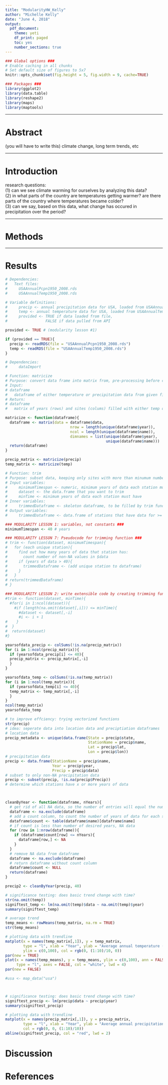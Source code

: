 ```yaml
---
title: "ModularityHW_Kelly"
author: "Michelle Kelly"
date: "June 4, 2018"
output: 
  pdf_document:
    theme: yeti
    df_print: paged
    toc: yes
    number_sections: true
---  
```

<!-- MODULARITY LESSON 8: note exact purpose of each Rmd chunk-->
<!-- R setup chunk -->
```r
### Global options ###
# Enable caching in all chunks
# Set default size of figures to 5x7
knitr::opts_chunk$set(fig.height = 5, fig.width = 9, cache=TRUE)

### Packages ###
library(ggplot2)
library(data.table)
library(reshape2)
library(maps)
library(maptools)
```

***  

# Abstract  

(you will have to write this) climate change, long term trends, etc  

***  

# Introduction  

research questions:  
(1) can we see climate warming for ourselves by analyzing this data?  
(2) in what parts of the country are temperatures getting warmer? are there parts of the country where temperatures became colder?  
(3) can we say, based on this data, what change has occured in precipitation over the period?  

***

# Methods  

***

# Results  

```r
# Dependencies: 
#   Text files:
#     USAAnnualPcpn1950_2008.rds
#     USAAnnualTemp1950_2008.rds

# Variable definitions: 
#     precip <- annual precipitation data for USA, loaded from USAAnnualPcpn1950_2008.rds
#     temp <- annual temperature data for USA, loaded from USAAnnualTemp1950_2008.rds
#     provided <- TRUE if data loaded from file, 
#                 FALSE if data pulled from API

provided <- TRUE # (modularity lesson #1)

if (provided == TRUE){
  precip <- readRDS(file = "USAAnnualPcpn1950_2008.rds")
  temp <- readRDS(file = "USAAnnualTemp1950_2008.rds")
}
```

```r
# Dependencies:
#     dataImport

# Function: matricize
# Purpose: convert data frame into matrix from, pre-processing before cleaning data
# Input:
# dataframe     
#   dataframe of either temperature or precipitation data from given files
# Return:
# dataframe
#   matrix of years (rows) and sites (colums) filled with either temp or precip data

matricize <- function(dataframe){
  dataframe <- matrix(data = dataframe$data,
                             nrow = length(unique(dataframe$year)),
                             ncol = length(unique(dataframe$name)),
                             dimnames = list(unique(dataframe$year),
                                             unique(dataframe$name)))
  return(dataframe)
}

precip_matrix <- matricize(precip)
temp_matrix <- matricize(temp)

# Function: trim
# Purpose: subset data, keeping only sites with more than minumum number of years of data
# Input variables:
#     minimumTimespan <- numeric, minimum years of data each station must have
#     dataset <- the data.frame that you want to trim
#     minTime <- minimum years of data each station must have
# Inner variables:
#     trimmedDataframe <- skeleton dataframe, to be filled by trim function
# Output variables:
#     trimmedDataframe <- data.frame of stations that have data for >= minTime

### MODULARITY LESSON 1: variables, not constants ###
minimumTimespan <- 40 # years

### MODULARITY LESSON 7: Pseudocode for trimming function ###
# trim <- function(dataset, minimumTimespan){
#   for (each unique station){
#     find out how many years of data that station has:
#       count number of non-NA values in $data 
#     if (years of data > 40){
#       trimmedDataframe <- (add unique station to dataframe)
#     }
#   }
# return(trimmedDataframe)
# }

### MODULARITY LESSON 2: write extensible code by creating trimming function ###
#trim <- function(dataset, minTime){
  #for(i in 1:ncol(dataset)){
    #if (length(na.omit(dataset[,i])) <= minTime){
      #dataset <- dataset[,-i]
      #i <- i + 1
#    }
#  }
#  return(dataset)
#}

yearsofdata_precip <- colSums(!is.na(precip_matrix))
for (i in 1:ncol(precip_matrix)){
  if (yearsofdata_precip[i] <= 40){
  precip_matrix <- precip_matrix[,-i]
  }
}

yearsofdata_temp <- colSums(!is.na(temp_matrix))
for (i in 1:ncol(temp_matrix)){
  if (yearsofdata_temp[i] <= 40){
  temp_matrix <- temp_matrix[,-i]
  }
}
ncol(temp_matrix)
yearsofdata_temp

# to improve effciency: trying vectorized functions
str(precip)
# idea: seperate data into location data and preciptiation dataframes
# location data
precip_metadata <- unique(data.frame(State = precip$state,
                                     StationName = precip$name,
                                     Lat = precip$lat,
                                     Lon = precip$lon))
# precipitation data
precip <- data.frame(StationName = precip$name,
                     Year = precip$year,
                     Precip = precip$data)
# subset to only non-NA precipitation data
precip <- subset(precip, !is.na(precip$Precip))
# determine which stations have x or more years of data



cleanByYear <- function(dataframe, nYears){
  # get rid of all NA data, so the number of entries will equal the number of years of data 
  dataframe <- na.exclude(dataframe)
  # add a count column, to count the number of years of data for each site
  dataframe$count <- table(dataframe$name)[dataframe$name]
  # if count is less than number of desired years, NA data
  for (row in 1:nrow(dataframe)){
    if (dataframe$count[row] <= nYears){
      dataframe[row,] <- NA
    }
  }
  # remove NA data from dataframe
  dataframe <- na.exclude(dataframe)
  # return dataframe without count column
  dataframe$count <- NULL
  return(dataframe)
}

precip2 <- cleanByYear(precip, 40)
```

```r
# significance testing: does basic trend change with time?
str(na.omit(temp))
signiftest_temp <- lm(na.omit(temp)$data ~ na.omit(temp)$year)
summary(signiftest_temp)

# average trend
temp_means <- rowMeans(temp_matrix, na.rm = TRUE)
str(temp_means)

# plotting data with trendline
matplot(x = names(temp_matrix[,1]), y = temp_matrix,
        type = "l", xlab = "Year", ylab = "Average annual temperature (degrees F)",
        ylim = c(0,100), col = rgb(0, (1:10)/10, 0))
par(new = TRUE)
plot(x = names(temp_means), y = temp_means, ylim = c(0,100), ann = FALSE,
     type = "l", axes = FALSE, col = "white", lwd = 4)
par(new = FALSE)

#usa <- map_data("usa")




```

```r
# significance testing: does basic trend change with time?
signiftest_precip <- lm(precip$data ~ precip$year)
summary(signiftest_precip)

# plotting data with trendline
matplot(x = names(precip_matrix[,1]), y = precip_matrix, 
        type = "l", xlab = "Year", ylab = "Average annual precipitation (inches)",
        col = rgb(0, 0, (1:10)/10))
abline(signiftest_precip, col = "red", lwd = 2)
```

# Discussion

# References
